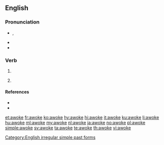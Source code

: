 ==English==

===Pronunciation===
* {{enPR|ə-wōk'}}, {{IPA|/əˈwəʊk/|lang=en}}
* {{audio|En-us-awoke.ogg|Audio (US)|lang=en}}
* {{rhymes|əʊk|lang=en}}

===Verb===
{{head|en|verb form}}

# {{en-simple past of|awake}}
# {{lb|en|rare}} {{past participle of|awake|lang=en}}

====References====
* {{R:American Heritage 2000|awoke}}
* {{R:Dictionary.com|awoke}}

[[Category:English irregular simple past forms]]

[[et:awoke]]
[[fr:awoke]]
[[ko:awoke]]
[[hy:awoke]]
[[hi:awoke]]
[[it:awoke]]
[[ku:awoke]]
[[li:awoke]]
[[hu:awoke]]
[[ml:awoke]]
[[my:awoke]]
[[nl:awoke]]
[[ja:awoke]]
[[no:awoke]]
[[pl:awoke]]
[[simple:awoke]]
[[sv:awoke]]
[[ta:awoke]]
[[te:awoke]]
[[th:awoke]]
[[vi:awoke]]